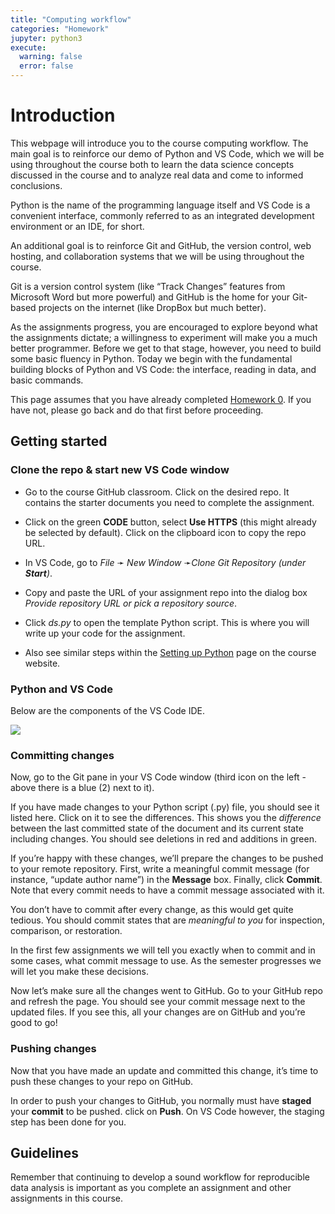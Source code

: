 ```yaml
---
title: "Computing workflow"
categories: "Homework"
jupyter: python3
execute: 
  warning: false
  error: false
---
```


# Introduction

This webpage will introduce you to the course computing workflow.
The main goal is to reinforce our demo of Python and VS Code, which we will be using throughout the course both to learn the data science concepts discussed in the course and to analyze real data and come to informed conclusions.

::: callout-note
Python is the name of the programming language itself and VS Code is a convenient interface, commonly referred to as an integrated development environment or an IDE, for short.
:::

An additional goal is to reinforce Git and GitHub, the version control, web hosting, and collaboration systems that we will be using throughout the course.

::: callout-note
Git is a version control system (like "Track Changes" features from Microsoft Word but more powerful) and GitHub is the home for your Git-based projects on the internet (like DropBox but much better).
:::

As the assignments progress, you are encouraged to explore beyond what the assignments dictate; a willingness to experiment will make you a much better programmer.
Before we get to that stage, however, you need to build some basic fluency in Python.
Today we begin with the fundamental building blocks of Python and VS Code: the interface, reading in data, and basic commands.

::: callout-warning
This page assumes that you have already completed [Homework 0](/labs/lab-0.html).
If you have not, please go back and do that first before proceeding.
:::

## Getting started

### Clone the repo & start new VS Code window

-   Go to the course GitHub classroom.
    Click on the desired repo.
    It contains the starter documents you need to complete the assignment.

-   Click on the green **CODE** button, select **Use HTTPS** (this might already be selected by default).
    Click on the clipboard icon to copy the repo URL.

-   In VS Code, go to *File* ➛ *New Window* ➛*Clone Git Repository (under **Start**)*.

-   Copy and paste the URL of your assignment repo into the dialog box *Provide repository URL or pick a repository source*.

-   Click *ds.py* to open the template Python script.
    This is where you will write up your code for the assignment.

-   Also see similar steps within the [Setting up Python](https://datasciaz.netlify.app/computing/computing-python.html#prepare-vs-code-for-python) page on the course website.

### Python and VS Code

Below are the components of the VS Code IDE.

![](images/tour-vs-code.png){fig-alt="VS Code IDE" fig-align="center"}

### Committing changes

Now, go to the Git pane in your VS Code window (third icon on the left - above there is a blue (2) next to it).

If you have made changes to your Python script (.py) file, you should see it listed here.
Click on it to see the differences.
This shows you the *difference* between the last committed state of the document and its current state including changes.
You should see deletions in red and additions in green.

If you're happy with these changes, we'll prepare the changes to be pushed to your remote repository.
First, write a meaningful commit message (for instance, "update author name") in the **Message** box.
Finally, click **Commit**.
Note that every commit needs to have a commit message associated with it.

You don't have to commit after every change, as this would get quite tedious.
You should commit states that are *meaningful to you* for inspection, comparison, or restoration.

In the first few assignments we will tell you exactly when to commit and in some cases, what commit message to use.
As the semester progresses we will let you make these decisions.

Now let's make sure all the changes went to GitHub.
Go to your GitHub repo and refresh the page.
You should see your commit message next to the updated files.
If you see this, all your changes are on GitHub and you're good to go!

### Pushing changes

Now that you have made an update and committed this change, it's time to push these changes to your repo on GitHub.

In order to push your changes to GitHub, you normally must have **staged** your **commit** to be pushed.
click on **Push**.
On VS Code however, the staging step has been done for you.

## Guidelines

::: callout-note
Remember that continuing to develop a sound workflow for reproducible data analysis is important as you complete an assignment and other assignments in this course.
:::
